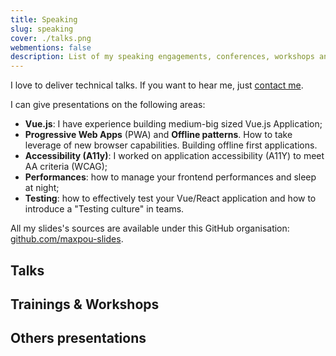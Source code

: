 ```yaml
---
title: Speaking
slug: speaking
cover: ./talks.png
webmentions: false
description: List of my speaking engagements, conferences, workshops and trainings.
---
```



I love to deliver technical talks. If you want to hear me, just
[contact me](mailto:maxence.poutord@gmail.com?subject=Speaking+Inquiry).

I can give presentations on the following areas:

- **Vue.js**: I have experience building medium-big sized Vue.js Application;
- **Progressive Web Apps** (PWA) and **Offline patterns**. How to take leverage of new browser
  capabilities. Building offline first applications.
- **Accessibility (A11y)**: I worked on application accessibility (A11Y) to meet AA criteria (WCAG);
- **Performances**: how to manage your frontend performances and sleep at night;
- **Testing**: how to effectively test your Vue/React application and how to introduce a "Testing
  culture" in teams.

All my slides's sources are available under this GitHub organisation:
[github.com/maxpou-slides](https://github.com/maxpou-slides).

## Talks

<Talks />

## Trainings & Workshops

<TrainingsAndWorkshops />

## Others presentations

<Presentations />
